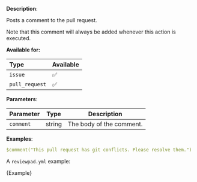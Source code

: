 
**Description**:

Posts a comment to the pull request.

Note that this comment will always be added whenever this action is executed.

**Available for:**

| Type           | Available |
| :------------- | :-------- |
| `issue`        | ✅        |
| `pull_request` | ✅        |

**Parameters**:

| Parameter | Type   | Description              |
| --------- | ------ | ------------------------ |
| `comment` | string | The body of the comment. |

**Examples**:

```yml
$comment("This pull request has git conflicts. Please resolve them.")
```

A `reviewpad.yml` example:

<CodeBlock language="yml">{Example}</CodeBlock>
